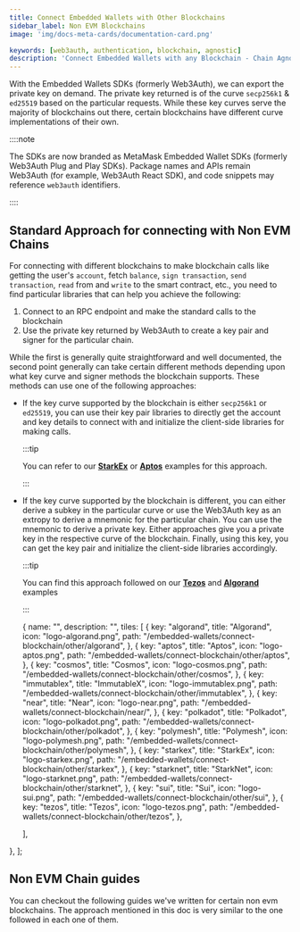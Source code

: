 ```yaml
---
title: Connect Embedded Wallets with Other Blockchains
sidebar_label: Non EVM Blockchains
image: 'img/docs-meta-cards/documentation-card.png'

keywords: [web3auth, authentication, blockchain, agnostic]
description: 'Connect Embedded Wallets with any Blockchain - Chain Agnostic'
---
```



With the Embedded Wallets SDKs (formerly Web3Auth), we can export the private key on demand. The private key returned is of the curve `secp256k1` & `ed25519` based on the particular requests. While these key curves serve the majority of blockchains out there, certain blockchains have different curve implementations of their own.

::::note

The SDKs are now branded as MetaMask Embedded Wallet SDKs (formerly Web3Auth Plug and Play SDKs). Package names and APIs remain Web3Auth (for example, Web3Auth React SDK), and code snippets may reference `web3auth` identifiers.

::::

## Standard Approach for connecting with Non EVM Chains

For connecting with different blockchains to make blockchain calls like getting the user's `account`, fetch `balance`, `sign transaction`, `send transaction`, `read` from and `write` to the smart contract, etc., you need to find particular libraries that can help you achieve the following:

1. Connect to an RPC endpoint and make the standard calls to the blockchain
2. Use the private key returned by Web3Auth to create a key pair and signer for the particular chain.

While the first is generally quite straightforward and well documented, the second point generally can take certain different methods depending upon what key curve and signer methods the blockchain supports. These methods can use one of the following approaches:

- If the key curve supported by the blockchain is either `secp256k1` or `ed25519`, you can use their key pair libraries to directly get the account and key details to connect with and initialize the client-side libraries for making calls.

  :::tip

  You can refer to our [**StarkEx**](/connect-blockchain/other/starkex) or [**Aptos**](/connect-blockchain/other/aptos) examples for this approach.

  :::

- If the key curve supported by the blockchain is different, you can either derive a subkey in the particular curve or use the Web3Auth key as an extropy to derive a mnemonic for the particular chain. You can use the mnemonic to derive a private key. Either approaches give you a private key in the respective curve of the blockchain. Finally, using this key, you can get the key pair and initialize the client-side libraries accordingly.

  :::tip

  You can find this approach followed on our [**Tezos**](/connect-blockchain/other/tezos) and [**Algorand**](/connect-blockchain/other/algorand) examples

  :::

  {
    name: "",
    description: "",
    tiles: [
      {
        key: "algorand",
        title: "Algorand",
        icon: "logo-algorand.png",
        path: "/embedded-wallets/connect-blockchain/other/algorand",
      },
      {
        key: "aptos",
        title: "Aptos",
        icon: "logo-aptos.png",
        path: "/embedded-wallets/connect-blockchain/other/aptos",
      },
      {
        key: "cosmos",
        title: "Cosmos",
        icon: "logo-cosmos.png",
        path: "/embedded-wallets/connect-blockchain/other/cosmos",
      },
      {
        key: "immutablex",
        title: "ImmutableX",
        icon: "logo-immutablex.png",
        path: "/embedded-wallets/connect-blockchain/other/immutablex",
      },
      {
        key: "near",
        title: "Near",
        icon: "logo-near.png",
        path: "/embedded-wallets/connect-blockchain/near/",
      },
      {
        key: "polkadot",
        title: "Polkadot",
        icon: "logo-polkadot.png",
        path: "/embedded-wallets/connect-blockchain/other/polkadot",
      },
      {
        key: "polymesh",
        title: "Polymesh",
        icon: "logo-polymesh.png",
        path: "/embedded-wallets/connect-blockchain/other/polymesh",
      },
      {
        key: "starkex",
        title: "StarkEx",
        icon: "logo-starkex.png",
        path: "/embedded-wallets/connect-blockchain/other/starkex",
      },
      {
        key: "starknet",
        title: "StarkNet",
        icon: "logo-starknet.png",
        path: "/embedded-wallets/connect-blockchain/other/starknet",
      },
      {
        key: "sui",
        title: "Sui",
        icon: "logo-sui.png",
        path: "/embedded-wallets/connect-blockchain/other/sui",
      },
      {
        key: "tezos",
        title: "Tezos",
        icon: "logo-tezos.png",
        path: "/embedded-wallets/connect-blockchain/other/tezos",
      },

    ],

}, ];

## Non EVM Chain guides

You can checkout the following guides we've written for certain non evm blockchains. The approach mentioned in this doc is very similar to the one followed in each one of them.

<Tiles tileGroups={OtherChains} />
